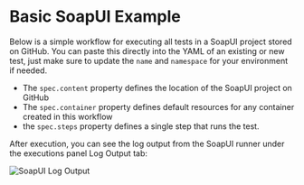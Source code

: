 
# Basic SoapUI Example

Below is a simple workflow for executing all tests in a SoapUI project stored on GitHub.
You can paste this directly into the YAML of an existing or new test, just make
sure to update the `name` and `namespace` for your environment if needed.

- The `spec.content` property defines the location of the SoapUI project on GitHub
- The `spec.container` property defines default resources for any container created in this workflow
- the `spec.steps` property defines a single step that runs the test.

<SimpleSoapUI/>

After execution, you can see the log output from the SoapUI runner under the executions panel Log Output tab:

![SoapUI Log Output](images/soapui-basic-log-output.png)

